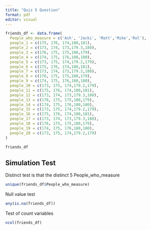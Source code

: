 ---
title: "Quiz 5 Question"
format: pdf
editor: visual
---

```{r}
friends_df <- data.frame(
  People_who_measure = c('Ash', 'Jacki', 'Matt','Mike','Rol'),
  people_1 = c(175, 176, 174,180,181),
  people_2 = c(173, 174, 173,179.3,180),
  people_3 = c(176, 175, 175,180,179),
  people_4 = c(174, 175, 176,180,180),
  people_5 = c(173, 175, 174,179.2,179),
  people_6 = c(175, 176, 174,180,181),
  people_7 = c(173, 174, 173,179.3,180),
  people_8 = c(176, 175, 175,180,179),
  people_9 = c(174, 175, 176,180,180),
  people_10 = c(173, 175, 174,179.2,179),
  people_11 = c(175, 176, 174,180,181),
  people_12 = c(173, 174, 173,179.3,180),
  people_13 = c(176, 175, 175,180,179),
  people_14 = c(174, 175, 176,180,180),
  people_15 = c(173, 175, 174,179.2,179),
  people_16 = c(175, 176, 174,180,181),
  people_17 = c(173, 174, 173,179.3,180),
  people_18 = c(176, 175, 175,180,179),
  people_19 = c(174, 175, 176,180,180),
  people_20 = c(173, 175, 174,179.2,179)
)

friends_df
```

## Simulation Test

Distinct test is that the distinct 5 People_who_measure

```{r}
unique(friends_df$People_who_measure)

```

Null value test

```{r}
any(is.na(friends_df))

```

Test of count variables

```{r}
ncol(friends_df)

```
